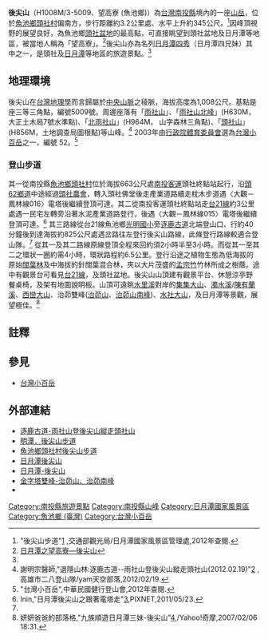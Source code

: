 {{Infobox Mountain
| 名稱        = 後尖山
| 照片        = 
| 照片說明    = 
| 海拔        = {{convert|1,008|m|ft|0}}
| 位置        = [[南投縣|南投縣]][[魚池鄉_(臺灣)|魚池鄉]]頭社村
| 山脈        = [[中央山脈|中央山脈]]
| 相對高度    =
| 座標        = 
| 地形圖      = 
| 類別        = 
| 年齡        = 
| 最近噴發    = 
| 首次登頂    =
| 最容易的攀登路線 =
| pushpin_map = Taiwan
| pushpin_map_caption = 
| latd= 23 |latm= 48 |lats= 49 |latNS=N
| longd= 120 |longm= 53 |longs= 53 |longEW=E
}}

'''後尖山'''（H1008M/3-5009、望高寮 (魚池鄉)）為[[台灣|台灣]][[南投縣|南投縣]]境內的一座[[山|山岳]]，位於[[魚池鄉_(臺灣)|魚池鄉]][[頭社村|頭社村]]偏南方，步行距離約3.2公里處、水平上升約345公尺。<ref name=suishe>"後尖山步道"[http://www.sunmoonlake.gov.tw/SceneryView.aspx?KeyID=62cc3a99-ec32-4c7b-ad94-560875bcbf3c] {{Wayback|url=http://www.sunmoonlake.gov.tw/SceneryView.aspx?KeyID=62cc3a99-ec32-4c7b-ad94-560875bcbf3c |date=20150924111657 }},交通部觀光局/日月潭國家風景區管理處,2012年查閱.</ref>因峰頂視野的展望良好，為魚池鄉[[埔里盆地群#小盆地群|頭社盆地]]的最高點，可直接眺望到頭社盆地及日月潭等地區，被當地人稱為「望高寮」。<ref name="life">[http://www.taichung-life.com.tw/index.php?REQUEST_ID=cGFnZT1jb2x1bW5faGlwb3A=&CID=4530&sub_class=%A4%B5%A5j%B9D&pn=2 日月潭之望高寮—後尖山]</ref>後尖山亦為名列[[日月潭四秀|日月潭四秀]]（日月潭四兄妹）其中之一，是頭社及[[日月潭|日月潭]]等地區的旅遊景點。<ref name="life"/>

==地理環境==
後尖山在[[台灣地理|台灣地理學]]而言歸屬於[[中央山脈|中央山脈]]之稜脈，海拔高度為1,008公尺。基點是座三等三角點，編號5009號。周邊座落有「[[雨社山|雨社山]]」、「[[雨社山北峰|雨社山北峰]]」(H630M，大正土木局7號水準點)、「[[北雨社山|北雨社山]]」(H964M， 山字森林三角點)、「[[頭社山|頭社山]]」(H856M，土地調查局圖根點)等山峰。<ref name=xiedoctor>謝明宗醫師,"退隱山林:逐鹿古道--雨社山登後尖山縱走頭社山(2012.02.19)"[http://blog.yam.com/edjimy/article/47579510] {{Wayback|url=http://blog.yam.com/edjimy/article/47579510 |date=20140926220551 }},高雄市二八登山隊/yam天空部落,2012/02/19.</ref> 2003年由[[行政院|行政院]][[體育委員會|體育委員會]]選為[[台灣小百岳列表|台灣小百岳]]之一，編號 52。<ref>"台灣小百岳"{{cite web |url=http://alpineclub.machinerytoday.com/tier/front/bin/ptlist.phtml?Category=100106550 |title=存档副本 |accessdate=2012-03-25  |deadurl=yes |archiveurl=https://web.archive.org/web/20120418133914/http://alpineclub.machinerytoday.com/tier/front/bin/ptlist.phtml?Category=100106550 |archivedate=2012-04-18 }},中華民國健行登山會,2012年查閱.</ref>

===登山步道===
其一從南投縣[[魚池鄉_(臺灣)|魚池鄉]][[頭社村|頭社村]]位於海拔663公尺處[[南投客運|南投客運]]頭社終點站起行，沿[[頭62鄉道|頭62鄉道]]中途經過[[頭社農會|頭社農會]]，轉入頭社佛堂後走產業道路續走枕木步道遇〈大觀－鳳林線016〉電塔後繼續登頂可達。其二從南投客運頭社終點站走[[台21線|台21線]]約3公里處遇一民宅左轉旁沿著水泥產業道路登行，後遇〈大觀－鳳林線015〉電塔後繼續登頂可達。<ref>Inin,"日月潭後尖山之跟著電塔走"[http://dppainin.pixnet.net/blog/post/31211012-%E6%97%A5%E6%9C%88%E6%BD%AD%E5%BE%8C%E5%B0%96%E5%B1%B1%E4%B9%8B%E8%B7%9F%E8%91%97%E9%9B%BB%E5%A1%94%E8%B5%B0],PIXNET,2011/05/23.</ref> 其三路線從台21線魚池鄉[[光明國小|光明國小]]旁[[逐鹿古道|逐鹿古道]]北端登山口、行約40分鐘後到達海拔約825公尺處遇岔路往左登行後尖山路線，此條登行路線較適合登山隊。<ref name=xiedoctor/> 從其一及其二路線原線登頂全程來回約須2小時半至3小時。而從其一至其二之環狀一圈約需4小時，環狀路程約6.5公里。登行沿途之植物生態為低海拔的原始[[闊葉林|闊葉林]]及中海拔的針闊葉混合林，夾以大片茂盛的[[孟宗竹|孟宗竹]]竹林所成之樹蔭。途中有觀景台可看見[[台21線|台21線]]，及頭社盆地。後尖山山頂建有觀景平台、休憩涼亭野餐桌椅，及架有地圖說明板。山頂可遠眺[[水里溪|水里溪]]對岸的[[集集大山|集集大山]]、[[濁水溪|濁水溪]]/[[陳有蘭溪|陳有蘭溪]]、[[西巒大山|西巒大山]]、治茆雙峰([[治茆山|治茆山]]、[[治茆山南峰|治茆山南峰]])、[[水社大山|水社大山]]，及日月潭等景觀，展望極佳。<ref>妍妍爸爸的部落格,"九族順遊日月潭三妹-後尖山"[http://tw.myblog.yahoo.com/philipsshieh650110/article?mid=4173&prev=4249&l=f&fid=165]{{dead link|date=2018年2月 |bot=InternetArchiveBot |fix-attempted=yes }},/Yahoo!奇摩,2007/02/06 18:31.</ref>

==註釋==
{{reflist|2}}

==參見==
*[[台灣小百岳|台灣小百岳]]

==外部連結==
{{div col|cols=2}}
*[http://blog.yam.com/edjimy/article/47579510 逐鹿古道-雨社山登後尖山縱走頭社山] {{Wayback|url=http://blog.yam.com/edjimy/article/47579510 |date=20140926220551 }}
*[https://web.archive.org/web/20100903160741/http://jac3158.com/blog/read-1938.html 明潭．後尖山步道]
*[http://travel.puli-ntct.idv.tw/discuss/discuss.php?number=20100312220149fbc036b099 魚池鄉頭社村後尖山步道]{{dead link|date=2018年2月 |bot=InternetArchiveBot |fix-attempted=yes }}
*[http://blog.xuite.net/yang5757/blog/54028978-日月潭後尖山%5B小百岳052%5D.慈恩塔步道.二龍山%5B午妻%5D%5B100%2F11%2F15%5D 日月潭後尖山]
*[http://tw.myblog.yahoo.com/i83-3322i33/article?mid=4795 日月潭-後尖山]{{dead link|date=2018年2月 |bot=InternetArchiveBot |fix-attempted=yes }}
*[http://tw.myblog.yahoo.com/yoyo_1551/article?mid=3209&next=3137&l=f&fid=7 金字塔雙峰-治茆山、治茆南峰]{{dead link|date=2018年2月 |bot=InternetArchiveBot |fix-attempted=yes }}
*{{YouTube|pzO1TAYmXjU|日月潭後尖山頂}}
{{div col end}}

{{明潭四秀|state=collapsed}}

[[Category:南投縣旅遊景點|Category:南投縣旅遊景點]]
[[Category:南投縣山峰|Category:南投縣山峰]]
[[Category:日月潭國家風景區|Category:日月潭國家風景區]]
[[Category:魚池鄉_(臺灣)|Category:魚池鄉 (臺灣)]]
[[Category:台灣小百岳|Category:台灣小百岳]]